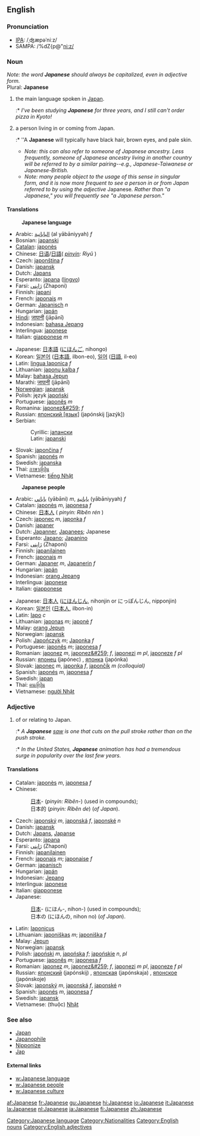 ==English==
===Pronunciation===
*[[International Phonetic Alphabet|IPA]]: /ˌʤæpəˈniːz/
*SAMPA: /%dZ{p@"ni:z/

===Noun===
''Note: the word '''Japanese''' should always be capitalized, even in adjective form.'' <br>
Plural: '''Japanese'''

# the main language spoken in [[Japan]].
#:* ''I've been studying '''Japanese''' for three years, and I still can't order pizza in Kyoto!'' 
# a person living in or coming from Japan. 
#:* ''A '''Japanese''' will typically have black hair, brown eyes, and pale skin.
#* ''Note: this can also refer to someone of Japanese ancestry. Less frequently, someone of Japanese ancestry living in another country will be referred to by a similar pairing--e.g., Japanese-Taiwanese or Japanese-British.''
#* ''Note: many people object to the usage of this sense in singular form, and it is now more frequent to see a person in or from Japan referred to by using the adjective'' Japanese''.  Rather than "a Japanese," you will frequently see "a Japanese person."''

====Translations====
:'''Japanese language'''
{{top}}
<!--Languages from A to I go here-->
*Arabic: [[اليابانية]] (al yābāniyyah) ''f''
*Bosnian: [[japanski#Bosnian|japanski]] {{m}}
*[[Catalan]]: [[japonès]]
*Chinese: [[日语]]/[[日語]]( ''[[pinyin]]: Rìyǔ'' )
*Czech: [[japonština]] ''f''
*Danish: [[japansk]]
*Dutch: [[Japans]]
*Esperanto: [[japana]] ([[lingvo]])
*Farsi: [[ژاپنی]] (Zhaponi)
*Finnish: [[japani]]
*French: [[japonais]] ''m''
*German: [[Japanisch]] ''n''
*Hungarian: [[japán]]
*[[Hindi]]: [[जापानी]] (jāpānī)
*Indonesian: [[bahasa Jepang]]
*Interlingua: [[japonese]]
*Italian: [[giapponese]] ''m''
{{mid}}
<!--Languages from J to Z go here-->
*Japanese: [[日本語]] ([[にほんご]], nihongo)
*Korean: [[일본어]] ([[日本語]], ilbon-eo), [[일어]] ([[日語]], il-eo)
*Latin: [[lingua Iaponica]] ''f''
*Lithuanian: [[japonų kalba]] ''f''
*Malay: [[bahasa Jepun]]
*Marathi: [[जापानी]] (jāpānī)
*[[Norwegian]]: [[japansk]]
*Polish: język [[japoński]]
*Portuguese: [[japonês]] ''m''
*Romanina: [[japonez&#259;]] ''f''
*Russian: [[японский язык|японский <nowiki>[язык]</nowiki>]] (japónskij <nowiki>[jazýk]</nowiki>) {{m}}
*Serbian:
*:Cyrillic: [[јапански#Serbian|јапански]] {{m}}
*:Latin: [[japanski#Serbian|japanski]] {{m}}
*Slovak: [[japončina]] ''f''
*Spanish: [[japonés]] ''m''
*Swedish: [[japanska]]
*Thai: [[ภาษาญี่ปุ่น]]
*Vietnamese: [[tiếng Nhật]]
{{bottom}}

:'''Japanese people'''
{{top}}
<!--Languages from A to I go here-->
*Arabic: [[ياباني]] (yābāni) ''m'', [[يابانية]] (yābāniyyah) ''f''
*Catalan: [[japonès]] ''m'', [[japonesa]] ''f''
*Chinese: [[日本人]] ( ''pinyin: Rìběn rén'' )
*Czech: [[japonec]] ''m'', [[japonka]] ''f''
*Danish: [[japaner]]
*Dutch: [[Japanner]], [[Japanees]]; Japanese
*Esperanto: [[Japano]]; [[Japanino]]
*Farsi: [[ژاپنی]] (Zhaponi)
*Finnish: [[japanilainen]]
*French: [[japonais]] ''m''
*German: [[Japaner]] ''m'', [[Japanerin]] ''f''
*Hungarian: [[japán]]
*Indonesian: [[orang Jepang]]
*Interlingua: [[japonese]]
*Italian: [[giapponese]]
{{mid}}
<!--Languages from J to Z go here-->
*Japanese: [[日本人]] ([[にほんじん]], nihonjin or にっぽんじん, nipponjin)
*Korean: [[일본인]] ([[日本人]], ilbon-in)
*Latin: [[Iapo]] ''c''
*Lithuanian: [[japonas]] ''m''; [[japonė]] ''f''
*Malay: [[orang Jepun]]
*Norwegian: [[japansk]]
*Polish: [[Japończyk]] ''m''; [[Japonka]] ''f''
*Portuguese: [[japonês]] ''m''; [[japonesa]] ''f''
*Romanian: [[japonez]] ''m'', [[japonez&#259;]] ''f'', [[japonezi]] ''m pl'', [[japoneze]] ''f pl''
*Russian: [[японец]] (japónec) {{m}}, [[японка]] (japónka) {{f}}
*Slovak: [[japonec]] ''m'', [[japonka]] ''f'', [[japončík]] ''m (colloquial)''
*Spanish: [[japonés]] ''m'', [[japonesa]] ''f''
*Swedish: [[japan]]
*Thai: [[คนญี่ปุ่น]]
*Vietnamese: [[người Nhật]]
{{bottom}}

===Adjective===
# of or relating to Japan.
#:* ''A '''Japanese''' [[saw]] is one that cuts on the pull stroke rather than on the push stroke.''
#:* ''In the United States, '''Japanese''' animation has had a tremendous surge in popularity over the last few years.''

====Translations====
{{top}}
*Catalan: [[japonès]] ''m'', [[japonesa]] ''f''
*Chinese:
*:[[日本]]- (''pinyin: Rìběn-'') (used in compounds); 
*:日本的 (''pinyin: Rìběn de'') (''of Japan'').
*Czech: [[japonský]] ''m'', [[japonská]] ''f'', [[japonské]] ''n''
*Danish: [[japansk]]
*Dutch: [[Japans]], [[Japanse]]
*Esperanto: [[japana]]
*Farsi: [[ژاپنی]] (Zhaponi)
*Finnish: [[japanilainen]]
*French: [[japonais]] ''m''; [[japonaise]] ''f''
*German: [[japanisch]]
*Hungarian: [[japán]]
*Indonesian: [[Jepang]]
*Interlingua: [[japonese]]
*Italian: [[giapponese]]
*Japanese: 
*:[[日本]]- (にほん-, nihon-) (used in compounds); 
*:日本の (にほんの, nihon no) (''of Japan'').
{{mid}}
*Latin: [[Iaponicus]]
*Lithuanian: [[japoniškas]] ''m''; [[japoniška]] ''f''
*Malay: [[Jepun]]
*Norwegian: [[japansk]]
*Polish: [[japoński]] ''m'', [[japońska]] ''f''; [[japońskie]] ''n'', ''pl''
*Portuguese: [[japonês]] ''m''; [[japonesa]] ''f''
*Romanian: [[japonez]] ''m'', [[japonez&#259;]] ''f'', [[japonezi]] ''m pl'', [[japoneze]] ''f pl''
*Russian: [[японский]] (japónskij) {{m}}, [[японская]] (japónskaja) {{f}}, [[японское]] (japónskoje) {{n}}
*Slovak: [[japonský]] ''m'', [[japonská]] ''f'', [[japonské]] ''n''
*Spanish: [[japonés]] ''m'', [[japonesa]] ''f''
*Swedish: [[japansk]]
*Vietnamese: (thuộc) [[Nhật]]
{{bottom}}

=== See also ===
* [[Japan]]
* [[Japanophile]]
* [[Nipponize]]
* [[Jap]]

==== External links====
{{interwiktionary|code=ja}}
* [[w:Japanese language]]
* [[w:Japanese people]]
* [[w:Japanese culture]]

[[Category:Japanese language]]
[[Category:Nationalities]]
[[Category:English nouns]]
[[Category:English adjectives]]

[[af:Japanese]]
[[fr:Japanese]]
[[gu:Japanese]]
[[hi:Japanese]]
[[io:Japanese]]
[[it:Japanese]]
[[la:Japanese]]
[[nl:Japanese]]
[[ja:Japanese]]
[[fi:Japanese]]
[[zh:Japanese]]